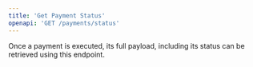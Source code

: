 ```yaml
---
title: 'Get Payment Status'
openapi: 'GET /payments/status'
---
```


Once a payment is executed, its full payload, including its status can be retrieved using this endpoint.
